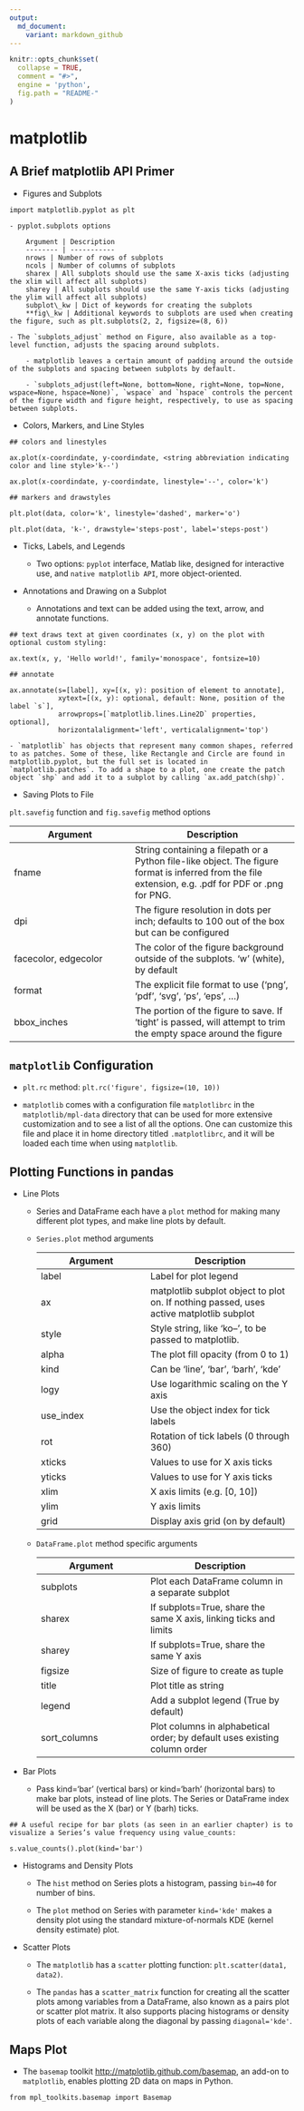 ```yaml
---
output:
  md_document:
    variant: markdown_github
---
```


<!-- README.md is generated from README.Rmd. -->

```r
knitr::opts_chunk$set(
  collapse = TRUE,
  comment = "#>",
  engine = 'python',
  fig.path = "README-"
)
```

# matplotlib

## A Brief matplotlib API Primer

+ Figures and Subplots

```
import matplotlib.pyplot as plt
```

    - pyplot.subplots options

        Argument | Description
        -------- | -----------
        nrows | Number of rows of subplots
        ncols | Number of columns of subplots
        sharex | All subplots should use the same X-axis ticks (adjusting the xlim will affect all subplots)
        sharey | All subplots should use the same Y-axis ticks (adjusting the ylim will affect all subplots)
        subplot\_kw | Dict of keywords for creating the subplots
        **fig\_kw | Additional keywords to subplots are used when creating the figure, such as plt.subplots(2, 2, figsize=(8, 6))

    - The `subplots_adjust` method on Figure, also available as a top-level function, adjusts the spacing around subplots.
    
        - matplotlib leaves a certain amount of padding around the outside of the subplots and spacing between subplots by default.
        
        - `subplots_adjust(left=None, bottom=None, right=None, top=None, wspace=None, hspace=None)`, `wspace` and `hspace` controls the percent of the figure width and figure height, respectively, to use as spacing between subplots.

+ Colors, Markers, and Line Styles

```
## colors and linestyles

ax.plot(x-coordindate, y-coordindate, <string abbreviation indicating color and line style>'k--')

ax.plot(x-coordindate, y-coordindate, linestyle='--', color='k')

## markers and drawstyles

plt.plot(data, color='k', linestyle='dashed', marker='o')

plt.plot(data, 'k-', drawstyle='steps-post', label='steps-post')
```

+ Ticks, Labels, and Legends

    - Two options: `pyplot` interface, Matlab like, designed for interactive use, and `native matplotlib API`, more object-oriented.

+ Annotations and Drawing on a Subplot

    - Annotations and text can be added using the text, arrow, and annotate functions.
    
```
## text draws text at given coordinates (x, y) on the plot with optional custom styling:

ax.text(x, y, 'Hello world!', family='monospace', fontsize=10)

## annotate

ax.annotate(s=[label], xy=[(x, y): position of element to annotate], 
            xytext=[(x, y): optional, default: None, position of the label `s`],
            arrowprops=[`matplotlib.lines.Line2D` properties, optional],
            horizontalalignment='left', verticalalignment='top')
```

    - `matplotlib` has objects that represent many common shapes, referred to as patches. Some of these, like Rectangle and Circle are found in matplotlib.pyplot, but the full set is located in `matplotlib.patches`. To add a shape to a plot, one create the patch object `shp` and add it to a subplot by calling `ax.add_patch(shp)`.
    
+ Saving Plots to File

`plt.savefig` function and `fig.savefig` method options

Argument | Description
-------- | -----------
fname | String containing a filepath or a Python file-like object. The figure format is inferred from the file extension, e.g. .pdf for PDF or .png for PNG.
dpi | The figure resolution in dots per inch; defaults to 100 out of the box but can be configured
facecolor, edgecolor | The color of the figure background outside of the subplots. 'w' (white), by default
format | The explicit file format to use ('png', 'pdf', 'svg', 'ps', 'eps', ...)
bbox_inches | The portion of the figure to save. If 'tight' is passed, will attempt to trim the empty space around the figure

## `matplotlib` Configuration

+ `plt.rc` method: `plt.rc('figure', figsize=(10, 10))`

+ `matplotlib` comes with a configuration file `matplotlibrc` in the `matplotlib/mpl-data` directory that can be used for more extensive customization and to see a list of all the options. One can customize this file and place it in home directory titled `.matplotlibrc`, and it will be loaded each time when using `matplotlib`.

## Plotting Functions in pandas

+ Line Plots

    - Series and DataFrame each have a `plot` method for making many different plot types, and make line plots by default.

    - `Series.plot` method arguments

        Argument | Description
        -------- | -----------
        label | Label for plot legend
        ax | matplotlib subplot object to plot on. If nothing passed, uses active matplotlib subplot
        style | Style string, like 'ko--', to be passed to matplotlib.
        alpha | The plot fill opacity (from 0 to 1)
        kind | Can be 'line', 'bar', 'barh', 'kde'
        logy | Use logarithmic scaling on the Y axis
        use_index | Use the object index for tick labels
        rot | Rotation of tick labels (0 through 360)
        xticks | Values to use for X axis ticks
        yticks | Values to use for Y axis ticks
        xlim | X axis limits (e.g. [0, 10])
        ylim | Y axis limits
        grid | Display axis grid (on by default)

    - `DataFrame.plot` method specific arguments

        Argument | Description
        -------- | -----------
        subplots | Plot each DataFrame column in a separate subplot
        sharex | If subplots=True, share the same X axis, linking ticks and limits
        sharey | If subplots=True, share the same Y axis
        figsize | Size of figure to create as tuple
        title | Plot title as string
        legend | Add a subplot legend (True by default)
        sort_columns | Plot columns in alphabetical order; by default uses existing column order

+ Bar Plots

    - Pass kind='bar' (vertical bars) or kind='barh' (horizontal bars) to make bar plots, instead of line plots. The Series or DataFrame index will be used as the X (bar) or Y (barh) ticks.
    
```
## A useful recipe for bar plots (as seen in an earlier chapter) is to visualize a Series’s value frequency using value_counts:

s.value_counts().plot(kind='bar')
```
    
+ Histograms and Density Plots    

    - The `hist` method on Series plots a histogram, passing `bin=40` for number of bins.
    
    - The `plot` method on Series with parameter `kind='kde'` makes a density plot using the standard mixture-of-normals KDE (kernel density estimate) plot.
    
+ Scatter Plots

    - The `matplotlib` has a `scatter` plotting function: `plt.scatter(data1, data2)`.
    
    - The `pandas` has a `scatter_matrix` function for creating all the scatter plots among variables from a DataFrame, also known as a pairs plot or scatter plot matrix. It also supports placing histograms or density plots of each variable along the diagonal by passing `diagonal='kde'`.
    
## Maps Plot

+ The `basemap` toolkit <http://matplotlib.github.com/basemap>, an add-on to `matplotlib`, enables plotting 2D data on maps in Python. 

```
from mpl_toolkits.basemap import Basemap
```

